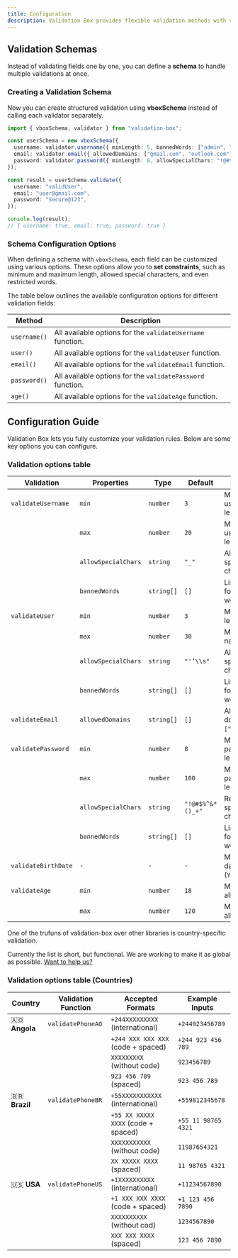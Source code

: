 ```yaml
---
title: Configuration
description: Validation Box provides flexible validation methods with various configuration options.
---
```


## Validation Schemas

Instead of validating fields one by one, you can define a **schema** to handle multiple validations at once.

### Creating a Validation Schema

Now you can create structured validation using **vboxSchema** instead of calling each validator separately.

```ts
import { vboxSchema, validator } from "validation-box";

const userSchema = new vboxSchema({
  username: validator.username({ minLength: 5, bannedWords: ["admin", "root"] }),
  email: validator.email({ allowedDomains: ["gmail.com", "outlook.com"] }),
  password: validator.password({ minLength: 8, allowSpecialChars: "!@#$%^&*" }),
});

const result = userSchema.validate({
  username: "validUser",
  email: "user@gmail.com",
  password: "Secure@123",
});

console.log(result);
// { username: true, email: true, password: true }
```

### Schema Configuration Options

When defining a schema with `vboxSchema`, each field can be customized using various options. These options allow you to **set constraints**, such as minimum and maximum length, allowed special characters, and even restricted words.

The table below outlines the available configuration options for different validation fields:


| Method         | Description |
|---------------|-------------|
| `username()`  | All available options for the `validateUsername` function. |
| `user()`      | All available options for the `validateUser` function. |
| `email()`     | All available options for the `validateEmail` function. |
| `password()`  | All available options for the `validatePassword` function. |
| `age()`       | All available options for the `validateAge` function. |


## Configuration Guide

Validation Box lets you fully customize your validation rules. Below are some key options you can configure.

### Validation options table

| **Validation**        | **Properties**          | **Type**             | **Default**           | **Description** |
|----------------------|-----------------------|---------------------|----------------------|---------------|
| `validateUsername`  | `min`           | `number`            | `3`                  | Minimum username length. |
|                      | `max`           | `number`            | `20`                 | Maximum username length. |
|                      | `allowSpecialChars`   | `string`            | `"_"`                | Allowed special characters. |
|                      | `bannedWords`         | `string[]`          | `[]`                 | List of forbidden words. |
| `validateUser`      | `min`           | `number`            | `3`                  | Minimum name length. |
|                      | `max`           | `number`            | `30`                 | Maximum name length. |
|                      | `allowSpecialChars`   | `string`            | `"'’\\s"`            | Allowed special characters. |
|                      | `bannedWords`         | `string[]`          | `[]`                 | List of forbidden words. |
| `validateEmail`     | `allowedDomains`      | `string[]`          | `[]`                 | Allowed domains (e.g., `["gmail.com"]`). |
| `validatePassword`  | `min`           | `number`            | `8`                  | Minimum password length. |
|                      | `max`           | `number`            | `100`                | Maximum password length. |
|                      | `allowSpecialChars`   | `string`            | `"!@#$%^&*()_+"`     | Required special characters. |
|                      | `bannedWords`         | `string[]`          | `[]`                 | List of forbidden words. |
| `validateBirthDate` | `-`                   | `-`                 | `-`                  | Must be a valid date in the past (`YYYY-MM-DD`). |
| `validateAge`       | `min`              | `number`            | `18`                 | Minimum allowed age. |
|                      | `max`              | `number`            | `120`                | Maximum allowed age. |


One of the trufuns of validation-box over other libraries is country-specific validation. 

Currently the list is short, but functional. We are working to make it as global as possible. [Want to help us?](https://github.com/euotiniel/validation-box)

### Validation options table (Countries)

| Country  | Validation Function  | Accepted Formats                          | Example Inputs              |
|----------|----------------------|-------------------------------------------|-----------------------------|
| 🇦🇴 **Angola** | `validatePhoneAO`    | `+244XXXXXXXXX` (international)          | `+244923456789`             |
|          |                      | `+244 XXX XXX XXX` (code + spaced)              | `+244 923 456 789`              |
|          |                      | `XXXXXXXXX` (without code)         | `923456789`                |
|          |                      | `923 456 789` (spaced)                    | `923 456 789`               |
| 🇧🇷 **Brazil** | `validatePhoneBR`    | `+55XXXXXXXXXXX` (international)         | `+559812345678`             |
|          |                      | `+55 XX XXXXX XXXX` (code + spaced)             | `+55 11 98765 4321`              |
|          |                      | `XXXXXXXXXXX` (without code)      | `11987654321`               |
|          |                      | `XX XXXXX XXXX` (spaced)              | `11 98765 4321`                |
| 🇺🇸 **USA**    | `validatePhoneUS`    | `+1XXXXXXXXXX` (international)           | `+11234567890`              |
|          |                      | `+1 XXX XXX XXXX` (code + spaced)               | `+1 123 456 7890`               |
|          |                      | `XXXXXXXXXX` (without cod)              | `1234567890`            |
|          |                      | `XXX XXX XXXX` (spaced)               | `123 456 7890`              |

